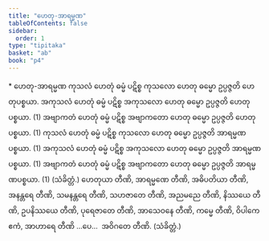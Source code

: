 ```yaml
---
title: "ဟေတု-အာရမ္မဏ"
tableOfContents: false
sidebar:
  order: 1
type: "tipitaka"
basket: "ab"
book: "p4"
---
```



<DynamicBreadcrumb />

<Paragraph type="center" book="p4">
* ဟေတု-အာရမ္မဏ
</Paragraph>

<Division number="1" book="p4" e="ch" v="39" p="467">

<Paragraph number="2" book="p4">
ကုသလံ ဟေတုံ ဓမ္မံ ပဋိစ္စ ကုသလော ဟေတု ဓမ္မော ဥပ္ပဇ္ဇတိ ဟေတုပစ္စယာ.
</Paragraph>

<Paragraph number="3" book="p4">
အကုသလံ ဟေတုံ ဓမ္မံ ပဋိစ္စ အကုသလော ဟေတု ဓမ္မော ဥပ္ပဇ္ဇတိ ဟေတုပစ္စယာ. (1)
</Paragraph>

<Paragraph number="4" book="p4">
အဗျာကတံ ဟေတုံ ဓမ္မံ ပဋိစ္စ အဗျာကတော ဟေတု ဓမ္မော ဥပ္ပဇ္ဇတိ ဟေတုပစ္စယာ. (1)
</Paragraph>

</Division>
<Division number="2" book="p4" e="ch" v="39" p="467">

<Paragraph number="5" book="p4">
ကုသလံ ဟေတုံ ဓမ္မံ ပဋိစ္စ ကုသလော ဟေတု ဓမ္မော ဥပ္ပဇ္ဇတိ အာရမ္မဏပစ္စယာ. (1)
</Paragraph>

<Paragraph number="6" book="p4">
အကုသလံ ဟေတုံ ဓမ္မံ ပဋိစ္စ အကုသလော ဟေတု ဓမ္မော ဥပ္ပဇ္ဇတိ အာရမ္မဏပစ္စယာ. (1)
</Paragraph>

<Paragraph number="7" book="p4">
အဗျာကတံ ဟေတုံ ဓမ္မံ ပဋိစ္စ အဗျာကတော ဟေတု ဓမ္မော ဥပ္ပဇ္ဇတိ အာရမ္မဏပစ္စယာ. (1) (သံခိတ္တံ.)
</Paragraph>

</Division>
<Division number="3" book="p4" e="ch" v="39" p="467">

<Paragraph number="8" book="p4">
ဟေတုယာ တီဏိ, အာရမ္မဏေ တီဏိ, အဓိပတိယာ တီဏိ, အနန္တရေ တီဏိ, သမနန္တရေ တီဏိ, သဟဇာတေ တီဏိ, အညမညေ တီဏိ, နိဿယေ တီဏိ, ဥပနိဿယေ တီဏိ, ပုရေဇာတေ တီဏိ, အာသေဝနေ တီဏိ, ကမ္မေ တီဏိ, ဝိပါကေ ဧကံ, အာဟာရေ တီဏိ …ပေ…  အဝိဂတေ တီဏိ. (သံခိတ္တံ.)
</Paragraph>
</Division>